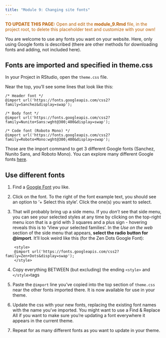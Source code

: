 ```yaml
---
title: "Module 9: Changing site fonts"
---
```


<p style="color: #ba5e00"><b>TO UPDATE THIS PAGE:</b> Open and edit the <b>module_9.Rmd</b> file, in the project root, to delete this placeholder text and customize with your own!</p>

You are welcome to use any fonts you want on your website. Here, only using Google fonts is described (there are other methods for downloading fonts and adding, not included here). 

## Fonts are imported and specified in theme.css

In your Project in RStudio, open the `theme.css` file. 

Near the top, you'll see some lines that look like this: 


    /* Header font */
    @import url('https://fonts.googleapis.com/css2?family=Sanchez&display=swap');

    /* Body font */
    @import url('https://fonts.googleapis.com/css2?family=Nunito+Sans:wght@300;400&display=swap');

    /* Code font (Roboto Mono) */
    @import url('https://fonts.googleapis.com/css2?family=Roboto+Mono:wght@300;400&display=swap');


Those are the import command to get 3 different Google fonts (Sanchez, Nunito Sans, and Roboto Mono). You can explore many different Google fonts [here](https://fonts.google.com/). 

## Use different fonts

1. Find a [Google Font](https://fonts.google.com/) you like.

2. Click on the font. To the right of the font example text, you should see an option to '+ Select this style'. Click the one(s) you want to select.

3. That will probably bring up a side menu. If you *don't* see that side menu, you can see your selected styles at any time by clicking on the top-right menu icon that is a grid with 3 squares and a plus sign - hovering reveals this is to 'View your selected families'. In the *Use on the web* section of the side menu that appears, **select the radio button for @import**. It'll look weird like this (for the Zen Dots Google Font):

```
    <style>
    @import url('https://fonts.googleapis.com/css2?family=Zen+Dots&display=swap');
    </style> 
```


4. Copy everything BETWEEN (but excluding) the ending `<style>` and `</style>`tags

5. Paste the `@import` line you've copied into the top section of `theme.css` near the other fonts imported there. It is now available for use in your theme.

6. Update the css with your new fonts, replacing the existing font names with the name you've imported. You might want to use a Find & Replace All if you want to make sure you're updating a font everywhere it appears in the current theme.

7. Repeat for as many different fonts as you want to update in your theme.

